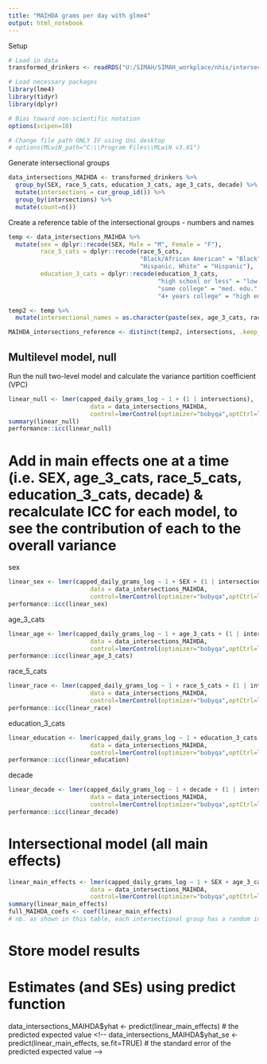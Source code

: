 ```yaml
---
title: "MAIHDA grams per day with glme4"
output: html_notebook
---
```


Setup
```r
# Load in data
transformed_drinkers <- readRDS("U:/SIMAH/SIMAH_workplace/nhis/intersectionality/cleaned_data/6_nhis_alc_clean_transformed_drinkers_log.RDS")

# Load necessary packages
library(lme4)
library(tidyr)
library(dplyr)

# Bias toward non-scientific notation
options(scipen=10)

# Change file path ONLY IF using Uni desktop
# options(MLwiN_path="C:\\Program Files\\MLwiN v3.01")
```

Generate intersectional groups
```r
data_intersections_MAIHDA <- transformed_drinkers %>% 
  group_by(SEX, race_5_cats, education_3_cats, age_3_cats, decade) %>% 
  mutate(intersections = cur_group_id()) %>%
  group_by(intersections) %>%
  mutate(count=n())
```

Create a reference table of the intersectional groups - numbers and names
```r
temp <- data_intersections_MAIHDA %>%
  mutate(sex = dplyr::recode(SEX, Male = "M", Female = "F"),
         race_5_cats = dplyr::recode(race_5_cats, 
                                     "Black/African American" = "Black", 
                                     "Hispanic, White" = "Hispanic"),
         education_3_cats = dplyr::recode(education_3_cats, 
                                          "high school or less" = "low edu.", 
                                          "some college" = "med. edu.", 
                                          "4+ years college" = "high edu."))

temp2 <- temp %>% 
  mutate(intersectional_names = as.character(paste(sex, age_3_cats, race_5_cats, education_3_cats, decade)))

MAIHDA_intersections_reference <- distinct(temp2, intersections, .keep_all = TRUE) %>% dplyr::select(intersections, intersectional_names)
```

## Multilevel model, null

Run the null two-level model and calculate the variance partition coefficient (VPC)
```r
linear_null <- lmer(capped_daily_grams_log ~ 1 + (1 | intersections),
                       data = data_intersections_MAIHDA,
                       control=lmerControl(optimizer="bobyqa",optCtrl=list(maxfun=2e5)))
summary(linear_null)
performance::icc(linear_null)
```
# Add in main effects one at a time (i.e. SEX, age_3_cats, race_5_cats, education_3_cats, decade) & recalculate ICC for each model, to see the contribution of each to the overall variance

sex
```r
linear_sex <- lmer(capped_daily_grams_log ~ 1 + SEX + (1 | intersections),
                       data = data_intersections_MAIHDA,
                       control=lmerControl(optimizer="bobyqa",optCtrl=list(maxfun=2e5)))
performance::icc(linear_sex)
```
age_3_cats
```r
linear_age <- lmer(capped_daily_grams_log ~ 1 + age_3_cats + (1 | intersections),
                       data = data_intersections_MAIHDA,
                       control=lmerControl(optimizer="bobyqa",optCtrl=list(maxfun=2e5)))
performance::icc(linear_age_3_cats)
```
race_5_cats
```r
linear_race <- lmer(capped_daily_grams_log ~ 1 + race_5_cats + (1 | intersections),
                       data = data_intersections_MAIHDA,
                       control=lmerControl(optimizer="bobyqa",optCtrl=list(maxfun=2e5)))
performance::icc(linear_race)
```
education_3_cats
```r
linear_education <- lmer(capped_daily_grams_log ~ 1 + education_3_cats + (1 | intersections),
                       data = data_intersections_MAIHDA,
                       control=lmerControl(optimizer="bobyqa",optCtrl=list(maxfun=2e5)))
performance::icc(linear_education)
```
decade
```r
linear_decade <- lmer(capped_daily_grams_log ~ 1 + decade + (1 | intersections),
                       data = data_intersections_MAIHDA,
                       control=lmerControl(optimizer="bobyqa",optCtrl=list(maxfun=2e5)))
performance::icc(linear_decade)
```
# Intersectional model (all main effects)
```r
linear_main_effects <- lmer(capped_daily_grams_log ~ 1 + SEX + age_3_cats + race_5_cats + education_3_cats + decade + (1 | intersections),
                       data = data_intersections_MAIHDA,
                       control=lmerControl(optimizer="bobyqa",optCtrl=list(maxfun=2e5)))
summary(linear_main_effects)
full_MAIHDA_coefs <- coef(linear_main_effects)
# nb. as shown in this table, each intersectional group has a random intercept that varies by intersectional group and a fixed intercept for each of Sex, age, race, education and decade. 
```
# Store model results
# Estimates (and SEs) using predict function
data_intersections_MAIHDA$yhat <- predict(linear_main_effects) # the predicted expected value
<!-- data_intersections_MAIHDA$yhat_se <- predict(linear_main_effects, se.fit=TRUE) # the standard error of the predicted expected value -->

<!-- # Create table with results for just one intersection -->
<!-- processed_intersections_MAIHDA_MCMC <- distinct(data_intersections_MAIHDA_MCMC, intersections, .keep_all = TRUE) -->

<!-- # Extract residuals from the Mlwin output object -->
<!-- processed_intersections_MAIHDA_MCMC$residuals <- VarCompResidMCMC@residual$lev_2_resi_est_Intercept -->

<!-- # Extract the estimate of variance around the residuals, and take the sqrt of it to get the standard error around the residuals -->
<!-- processed_intersections_MAIHDA_MCMC$residualsSE <- sqrt(VarCompResidMCMC@residual$lev_2_resi_variance_Intercept) # standard error around residuals -->

<!-- # Estimate the CI around the residual -->
<!-- processed_intersections_MAIHDA_MCMC$residual_CI_lower <- processed_intersections_MAIHDA_MCMC$residuals - (1.96*processed_intersections_MAIHDA_MCMC$residualsSE) -->
<!-- processed_intersections_MAIHDA_MCMC$residual_CI_upper <- processed_intersections_MAIHDA_MCMC$residuals + 1.96*processed_intersections_MAIHDA_MCMC$residualsSE -->

<!-- # Estimate the overall mean combining additive effects (main effects) and multiplicative effects (residuals) -->
<!-- processed_intersections_MAIHDA_MCMC <- processed_intersections_MAIHDA_MCMC %>%  -->
<!--   mutate(mean = sum(yhat, residuals)) -->

<!-- # Estimate the total standard error by combining the error around the mean plus the error around the residuals: -->
<!-- processed_intersections_MAIHDA_MCMC <- processed_intersections_MAIHDA_MCMC %>%  -->
<!--   mutate(SE =(sqrt((yhat_se*yhat_se)+(residualsSE*residualsSE)))/2) -->


<!-- # Exploring some simple interaction models -->

<!-- sex*age -->
<!-- ```{r} -->
<!-- interaction_sex_age <- lmer(capped_daily_grams_log ~ 1 + race_5_cats + education_3_cats + decade + SEX*age_3_cats + (1 | intersections), -->
<!--                        data = data_intersections_MAIHDA, -->
<!--                        control=lmerControl(optimizer="bobyqa",optCtrl=list(maxfun=2e5))) -->
<!-- performance::icc(interaction_sex_age) -->
<!-- ``` -->
<!-- sex*race -->
<!-- ```{r} -->
<!-- interaction_sex_race <- lmer(capped_daily_grams_log ~ 1 + age_3_cats + education_3_cats + decade + SEX*race_5_cats + (1 | intersections), -->
<!--                        data = data_intersections_MAIHDA, -->
<!--                        control=lmerControl(optimizer="bobyqa",optCtrl=list(maxfun=2e5))) -->
<!-- performance::icc(interaction_sex_race) -->
<!-- ``` -->

<!-- sex*education -->
<!-- ```{r} -->
<!-- interaction_sex_education <- lmer(capped_daily_grams_log ~ 1 + age_3_cats + race_5_cats + decade + SEX*education_3_cats + (1 | intersections), -->
<!--                        data = data_intersections_MAIHDA, -->
<!--                        control=lmerControl(optimizer="bobyqa",optCtrl=list(maxfun=2e5))) -->
<!-- performance::icc(interaction_sex_education) -->
<!-- ``` -->
<!-- sex*decade -->
<!-- ```{r} -->
<!-- interaction_sex_decade <- lmer(capped_daily_grams_log ~ 1 + age_3_cats + race_5_cats + education_3_cats + SEX*decade + (1 | intersections), -->
<!--                        data = data_intersections_MAIHDA, -->
<!--                        control=lmerControl(optimizer="bobyqa",optCtrl=list(maxfun=2e5))) -->
<!-- performance::icc(interaction_sex_decade) -->
<!-- ``` -->

<!-- age*race -->
<!-- ```{r} -->
<!-- interaction_age_race <- lmer(capped_daily_grams_log ~ 1 + SEX + education_3_cats + decade + age_3_cats*race_5_cats + (1 | intersections), -->
<!--                        data = data_intersections_MAIHDA, -->
<!--                        control=lmerControl(optimizer="bobyqa",optCtrl=list(maxfun=2e5))) -->
<!-- performance::icc(interaction_age_race) -->
<!-- ``` -->
<!-- age*education -->
<!-- ```{r} -->
<!-- interaction_age_education <- lmer(capped_daily_grams_log ~ 1 + SEX + race_5_cats + decade + age_3_cats*education_3_cats + (1 | intersections), -->
<!--                        data = data_intersections_MAIHDA, -->
<!--                        control=lmerControl(optimizer="bobyqa",optCtrl=list(maxfun=2e5))) -->
<!-- performance::icc(interaction_age_education) -->
<!-- ``` -->
<!-- age*decade -->
<!-- ```{r} -->
<!-- interaction_age_decade <- lmer(capped_daily_grams_log ~ 1 + SEX + race_5_cats + education_3_cats + age_3_cats*decade + (1 | intersections), -->
<!--                        data = data_intersections_MAIHDA, -->
<!--                        control=lmerControl(optimizer="bobyqa",optCtrl=list(maxfun=2e5))) -->
<!-- performance::icc(interaction_age_decade) -->
<!-- ``` -->
<!-- race*education -->
<!-- ```{r} -->
<!-- interaction_race_education <- lmer(capped_daily_grams_log ~ 1 + SEX + age_3_cats + decade + race_5_cats*education_3_cats + (1 | intersections), -->
<!--                        data = data_intersections_MAIHDA, -->
<!--                        control=lmerControl(optimizer="bobyqa",optCtrl=list(maxfun=2e5))) -->
<!-- performance::icc(interaction_race_education) -->
<!-- ``` -->
<!-- race*decade -->
<!-- ```{r} -->
<!-- interaction_sex_decade <- lmer(capped_daily_grams_log ~ 1 + SEX + age_3_cats + education_3_cats + race_5_cats*decade + (1 | intersections), -->
<!--                        data = data_intersections_MAIHDA, -->
<!--                        control=lmerControl(optimizer="bobyqa",optCtrl=list(maxfun=2e5))) -->
<!-- performance::icc(interaction_sex_decade) -->
<!-- ``` -->
